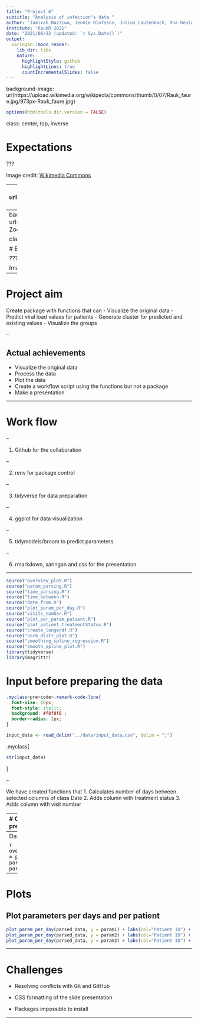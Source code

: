 ```yaml
---
title: "Project 6"
subtitle: "Analysis of infection's data "
author: "Jamirah Nazziwa, Jennie Olofsson, Julius Lautenbach, Ona Deulofeu, Zoé Pochon"
institute: "RaukR 2021"
date: "2021/06/22 (updated: `r Sys.Date()`)"
output:
  xaringan::moon_reader:
    lib_dir: libs
    nature:
      highlightStyle: github
      highlightLines: true
      countIncrementalSlides: false
---
```


background-image: url(https://upload.wikimedia.org/wikipedia/commons/thumb/0/07/Rauk_faure.jpg/973px-Rauk_faure.jpg)

```r
options(htmltools.dir.version = FALSE) 
```

class: center, top, inverse


# Expectations

???

Image credit: [Wikimedia Commons](https://commons.wikimedia.org/wiki/File:Rauk_faure.jpg)

---
background-image: url(https://upload.wikimedia.org/wikipedia/commons/thumb/4/40/Zoom_participants_Bubrikh_readings_2020_conference.png/640px-Zoom_participants_Bubrikh_readings_2020_conference.png)

class: center, bottom, inverse

# Reality

???

Image credit: [Wikimedia Commons](https://commons.wikimedia.org/wiki/File:Zoom_participants_Bubrikh_readings_2020_conference.png)

---
background-image: url(https://upload.wikimedia.org/wikipedia/commons/thumb/4/40/Zoom_participants_Bubrikh_readings_2020_conference.png/640px-Zoom_participants_Bubrikh_readings_2020_conference.png)

class: center, bottom, inverse


# But still a very very good course! :) 

???

Image credit: [Wikimedia Commons](https://commons.wikimedia.org/wiki/File:Zoom_participants_Bubrikh_readings_2020_conference.png)

---

# Project aim

Create package with functions that can 
- Visualize the original data
- Predict viral load values for patients 
- Generate cluster for predicted and existing values
- Visualize the groups

--

## Actual achievements 
- Visualize the original data
- Process the data
- Plot the data
- Create a workflow script using the functions but not a package
- Make a presentation

---

# Work flow

--

1. Github for the collaboration

--

2. renv for package control

--

3. tidyverse for data preparation

--

4. ggplot for data visualization

--

5. tidymodels/broom to predict parameters

--

6. rmarkdown, xaringan and css for the presentation

---

```r
source("overview_plot.R")
source("param_parsing.R")
source("time_parsing.R")
source("time_between.R")
source("date_from.R")
source("plot_param_per_day.R")
source("visits_number.R")
source("plot_per_param_patient.R")
source("plot_patient_treatmentStatus.R")
source("create_longerdf.R")
source("norm_distr_plot.R")
source("smoothing_spline_regression.R")
source("smooth_spline_plot.R")
library(tidyverse)
library(magrittr)
```

# Input before preparing the data
```css
.myclass>pre>code>.remark-code-line{
  font-size: 10px;
  font-style: italic;
  background: #f8f8f8 ;
  border-radius: 2px;
}
```

```r
input_data <- read_delim("../data/input_data.csv", delim = ";")
```

.myclass[
```r
str(input_data)
```
]

--

We have created functions that
1. Calculates number of days between selected columns of class Date
2. Adds column with treatment status
3. Adds column with visit number


---
# Output after data preparation
.myclass[
```r
# extract parameter names
param_mapping <- param_parsing(input_data = input_data, input_param1 = "cd4", input_param2 = "cd8", input_param3 = "viral_load")
time_mapping <- time_parsing(input_data = input_data, on_date = "onset_date", vis_date = "visit_date", treat_date = "treatment_date")


## ============ 
## data wrangling
## ============ 
parsed_data <-
  input_data %>% 
  ## transform "_date" columns into date format
  date_from() %>% 
  ## mapping input variable names to function "under-the-hood" variables
  rename(time_mapping) %>% 
  rename(param_mapping) %>%
  ## calculate days between time points
  time_between(names(time_mapping)) %>% 
  ## calculate numbers of visits
  visits_number()

str(parsed_data)
```
]

---
Data overview

```r
overview_plot(parsed_data = parsed_data, param_mapping = param_mapping)
```




---
# Plots
## Plot parameters per days and per patient

```r
plot_param_per_day(parsed_data, y = param1) + labs(col="Patient ID") + xlab("Days post onset") + ylab("CD4 levels")
plot_param_per_day(parsed_data, y = param2) + labs(col="Patient ID") + xlab("Days post onset") + ylab("CD8 levels")
plot_param_per_day(parsed_data, y = param3) + labs(col="Patient ID") + xlab("Days post onset") + ylab("Viral load")
```




---

# Challenges

- Resolving conflicts with Git and GitHub 

- CSS formatting of the slide presentation

- Packages impossible to install


---

